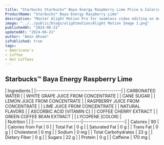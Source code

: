 ```yaml
---
title: "Starbucks Starbucks™ Baya Energy Raspberry Lime Price & Calories"
ProductName: "Starbucks™ Baya Energy Raspberry Lime" 
description: "Master Alight Motion Pro for seamless video editing on Android, iOS, and Tablets with our ultimate guide, unlocking advanced features and elevating your skills in 2024!"
image: "../../public/blogs/alightmotion/Alight Motion Image 1.png"
publishedAt: "2024-06-21"
updatedAt: "2024-06-21"
author: "Amin Ahsan"
isPublished: true
tags:
- Americano's
- Coffee
- Hot Coffees   
---
```


## Starbucks™ Baya Energy Raspberry Lime 
  
<div className="tables-container">
  <div className="table-wrapper">
    | Ingredients                                |
    |:-------------------------------------------|
    | CARBONATED WATER                           |
    | WHITE GRAPE JUICE FROM CONCENTRATE         |
    | CANE SUGAR                                 |
    | LEMON JUICE FROM CONCENTRATE               |
    | RASPBERRY JUICE FROM CONCENTRATE           |
    | LIME JUICE FROM CONCENTRATE                |
    | NATURAL FLAVORS                            |
    | ASCORBIC ACID [VITAMIN C]                  |
    | COFFEE CHERRY EXTRACT                      |
    | GREEN COFFEE BEAN EXTRACT                  |
    | LYCOPENE [COLOR]                           |
  </div>    
  <div className="table-wrapper">
    | Nutrition               |                      |  
    |:------------------------|---------------------:|
    | Calories                | 90                   |
    | Calories from Fat       | 0                    |
    | Total Fat               | 0 g                  |
    | Saturated Fat           | 0 g                  |
    | Trans Fat               | 0 g                  |
    | Cholesterol             | 0 mg                 |
    | Sodium                  | 0 mg                 |
    | Total Carbohydrates     | 23 g                 |
    | Dietary Fiber           | 0 g                  |
    | Sugars                  | 22 g                 |
    | Protein                 | 0 g                  |
    | Caffeine                | 170 mg               |
  </div>
</div>

<style jsx>{`
  .tables-container {
    display: flex;
    flex-direction: row;
    gap: 30px;
  }
  .table-wrapper {
    width: 500px; /* Adjust as needed */
  }
  @media (max-width: 768px) {
    .tables-container {
      flex-direction: column;
      gap: 0px; /* Adjust as needed */
    }
    .table-wrapper {
      width: 100%; /* Adjust as needed */
    }
  }
`}</style>
